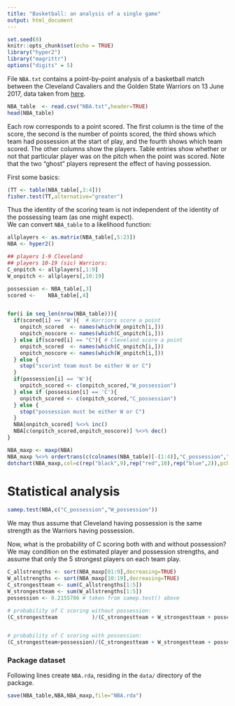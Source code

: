 ```yaml
---
title: "Basketball: an analysis of a single game"
output: html_document
---
```


```r
set.seed(0)
knitr::opts_chunk$set(echo = TRUE)
library("hyper2")
library("magrittr")
options("digits" = 5)
```

File `NBA.txt` contains a point-by-point analysis of a basketball
match between the Cleveland Cavaliers and the Golden State Warriors on
13 June 2017, data taken from
[here](https://www.espn.com/nba/playbyplay?gameId=400954514).

```r
NBA_table  <- read.csv("NBA.txt",header=TRUE)
head(NBA_table)
```

Each row corresponds to a point scored.  The first column is the time
of the score, the second is the number of points scored, the third
shows which team had possession at the start of play, and the fourth
shows which team scored.  The other columns show the players.  Table
entries show whether or not that particular player was on the pitch
when the point was scored.  Note that the two "ghost" players
represent the effect of having possession.

First some basics:

```r
(TT <- table(NBA_table[,3:4]))
fisher.test(TT,alternative="greater")
```

Thus the identity of the scoring team is not independent of the
identity of the possessing team (as one might expect).  
We can convert `NBA_table` to a likelihood function:

```r
allplayers <- as.matrix(NBA_table[,5:23])
NBA <- hyper2()

## players 1-9 Cleveland
## players 10-19 (sic) Warriors:
C_onpitch <- allplayers[,1:9]
W_onpitch <- allplayers[,10:19]

possession <- NBA_table[,3]
scored <-    NBA_table[,4]


for(i in seq_len(nrow(NBA_table))){
  if(scored[i] == 'W'){  # Warriors score a point
    onpitch_scored  <- names(which(W_onpitch[i,]))
    onpitch_noscore <- names(which(C_onpitch[i,]))
  } else if(scored[i] == "C"){ # Cleveland score a point
    onpitch_scored  <- names(which(C_onpitch[i,]))
    onpitch_noscore <- names(which(W_onpitch[i,]))
  } else {
    stop("scorint team must be either W or C")
  }
  if(possession[i] == 'W'){
    onpitch_scored <- c(onpitch_scored,"W_possession")
  } else if (possession[i] == 'C'){
    onpitch_scored <- c(onpitch_scored,"C_possession")
  } else {
    stop("possession must be either W or C")
  }
  NBA[onpitch_scored] %<>% inc()
  NBA[c(onpitch_scored,onpitch_noscore)] %<>% dec()
}

NBA_maxp <- maxp(NBA)
NBA_maxp %<>% ordertrans(c(colnames(NBA_table)[-(1:4)],"C_possession","W_possession"))
dotchart(NBA_maxp,col=c(rep("black",9),rep("red",10),rep("blue",2)),pch=16)
```

# Statistical analysis

```r
samep.test(NBA,c("C_possession","W_possession"))
```

We may thus assume that Cleveland having possession is the same
strength as the Warriors having possession.

Now, what is the probability of C scoring both with and without
possession?  We may condition on the estimated player and possession
strengths, and assume that only the 5 strongest players on each team
play.

```r
C_allstrengths <- sort(NBA_maxp[01:9],decreasing=TRUE)
W_allstrengths <- sort(NBA_maxp[10:19],decreasing=TRUE)
C_strongestteam <- sum(C_allstrengths[1:5])
W_strongestteam <- sum(W_allstrengths[1:5])
possession <- 0.2155786 # taken from samep.test() above

# probability of C scoring without possession:
(C_strongestteam           )/(C_strongestteam + W_strongestteam + possession)


# probability of C scoring with possession:
(C_strongestteam+possession)/(C_strongestteam + W_strongestteam + possession)
```




### Package dataset

Following lines create `NBA.rda`, residing in the `data/` directory of the package.

```r
save(NBA_table,NBA,NBA_maxp,file="NBA.rda")
```
